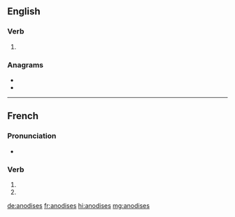 {{also|anodisés}}
==English==

===Verb===
{{head|en|verb form}}

# {{en-third-person singular of|anodise}}

===Anagrams===
* {{l|en|adenosis}}
* {{l|en|Adonises}}

----

==French==

===Pronunciation===
* {{homophones|lang=fr|anodise|anodisent}}

===Verb===
{{fr-verb-form}}

# {{inflection of|anodiser||2|s|pres|indc|lang=fr}}
# {{inflection of|anodiser||2|s|pres|subj|lang=fr}}

[[de:anodises]]
[[fr:anodises]]
[[hi:anodises]]
[[mg:anodises]]